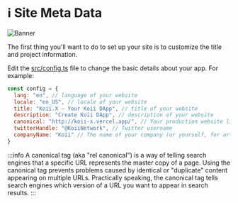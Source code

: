 

 
 # ℹ Site Meta Data

![Banner](../img/Site%20Metadata.png)

 <Description
  text="Customize your own site meta data"
/>

The first thing you'll want to do to set up your site is to customize the title and project information.

Edit the [src/config.ts](https://github.com/koii-network/koii-X/blob/main/src/config.ts) file to change the basic details about your app. For example:


```jsx
const config = {
  lang: "en", // language of your website
  locale: "en_US", // locale of your website  
  title: "Koii.X — Your Koii DApp", // title of your website
  description: "Create Koii DApp", // description of your website
  canonical: "http://koii-x.vercel.app/", // Your production website link
  twitterHandle: "@KoiiNetwork", // Twitter username
  companyName: "Koii" // The name of your company (or yourself, for artists)
}
```

:::info
A canonical tag (aka "rel canonical") is a way of telling search engines that a specific URL represents the master copy of a page. Using the canonical tag prevents problems caused by identical or "duplicate" content appearing on multiple URLs. Practically speaking, the canonical tag tells search engines which version of a URL you want to appear in search results.
:::